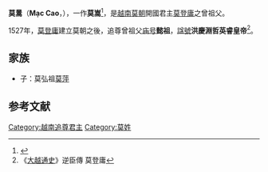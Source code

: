 '''莫暠'''（'''Mạc Cao'''，{{bd|？||？||CatIdx=M莫}}），一作'''莫嵩'''<ref name=fam>{{cite journal |author=牛軍凱 |date=2013 |title=建構先祖：越南莫朝王室家族譜系研究 |journal=华侨华人文献学刊 |volume=2016 |issue=2 |pages=6 |doi= |access-date=2020-02-26 }}</ref>，是[[越南|越南]][[莫朝|莫朝]]開國君主[[莫登庸|莫登庸]]之曾祖父。

1527年，[[莫登庸|莫登庸]]建立莫朝之後，追尊曾祖父[[庙号|庙号]]'''懿祖'''，[[諡號|諡號]]'''洪慶淵哲英睿皇帝'''<ref>《[[大越通史|大越通史]]》逆臣傳 莫登庸</ref>。

==家族==
*子：莫弘祖[[莫萍|莫萍]]

==参考文献==
{{reflist}}

{{莫朝君主}}

[[Category:越南追尊君主|Category:越南追尊君主]]
[[Category:莫姓|Category:莫姓]]